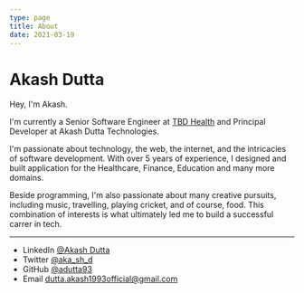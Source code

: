```yaml
---
type: page
title: About
date: 2021-03-19
---
```


# Akash Dutta

Hey, I'm Akash.

I'm currently a <span className="home_desc_title">Senior Software Engineer</span> at [TBD Health](https://www.tbd.health/)
and <span className="home_desc_title">Principal Developer at Akash Dutta Technologies.</span>

I'm passionate about technology, the web, the internet, and the intricacies of software development. With over
5 years of experience, I designed and built application for the Healthcare, Finance, Education and many more domains.

Beside programming, I'm also passionate about many creative pursuits, including music, travelling, playing cricket, and of course, food. This
combination of interests is what ultimately led me to build a successful carrer in tech.

---

- LinkedIn [@Akash Dutta](https://www.linkedin.com/in/akash-dutta-0a4993173/)
- Twitter [@aka_sh_d](https://twitter.com/aka_sh_d)
- GitHub [@adutta93](https://github.com/adutta93)
- Email dutta.akash1993official@gmail.com
